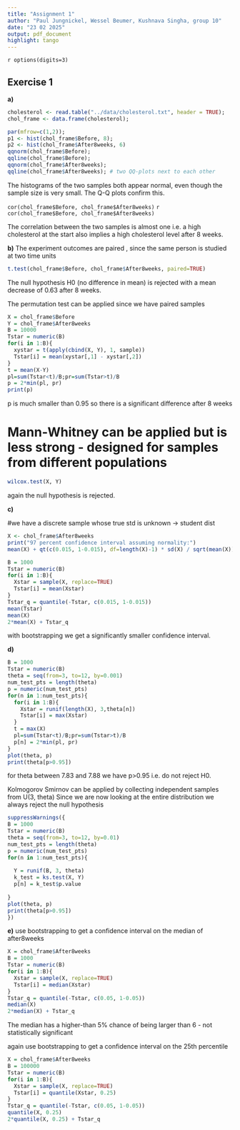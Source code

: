 ```yaml
---
title: "Assignment 1"
author: "Paul Jungnickel, Wessel Beumer, Kushnava Singha, group 10"
date: "23 02 2025"
output: pdf_document
highlight: tango
---
```

`r options(digits=3)`

## Exercise 1
**a)** 
```r

cholesterol <- read.table("../data/cholesterol.txt", header = TRUE);
chol_frame <- data.frame(cholesterol);

```


```r

par(mfrow=c(1,2)); 
p1 <- hist(chol_frame$Before, 8);
p2 <- hist(chol_frame$After8weeks, 6)
qqnorm(chol_frame$Before);
qqline(chol_frame$Before);
qqnorm(chol_frame$After8weeks);
qqline(chol_frame$After8weeks); # two QQ-plots next to each other
```

The histograms of the two samples both appear normal, even though the sample size is very small. The Q-Q plots confirm this.




`cor(chol_frame$Before, chol_frame$After8weeks)` `r cor(chol_frame$Before, chol_frame$After8weeks)`

The correlation between the two samples is almost one i.e. a high cholesterol at the start also implies a high cholesterol level after 8 weeks.



**b)** 
The experiment outcomes are paired , since the same person is studied at two time units


```r


t.test(chol_frame$Before, chol_frame$After8weeks, paired=TRUE)

```


The null hypothesis H0 (no difference in mean) is rejected with a mean decrease of 0.63 after 8 weeks.


The permutation test can be applied since we have paired samples


```r

X = chol_frame$Before
Y = chol_frame$After8weeks
B = 10000
Tstar = numeric(B)
for(i in 1:B){
  xystar = t(apply(cbind(X, Y), 1, sample))
  Tstar[i] = mean(xystar[,1] - xystar[,2])
}
t = mean(X-Y)
pl=sum(Tstar<t)/B;pr=sum(Tstar>t)/B
p = 2*min(pl, pr)
print(p)

```


p is much smaller than 0.95 so there is a significant difference after 8 weeks


# Mann-Whitney can be applied but is less strong - designed for samples from different populations

```r

wilcox.test(X, Y)

```
again the null hypothesis is rejected.


**c)** 

#we have a discrete sample whose true std is unknown -> student dist


```r
X <- chol_frame$After8weeks
print("97 percent confidence interval assuming normality:")
mean(X) + qt(c(0.015, 1-0.015), df=length(X)-1) * sd(X) / sqrt(mean(X))

B = 1000
Tstar = numeric(B)
for(i in 1:B){
  Xstar = sample(X, replace=TRUE)
  Tstar[i] = mean(Xstar)
}
Tstar_q = quantile(-Tstar, c(0.015, 1-0.015))
mean(Tstar)
mean(X)
2*mean(X) + Tstar_q

```
with bootstrapping we get a significantly smaller confidence interval.



**d)** 


```r
B = 1000
Tstar = numeric(B)
theta = seq(from=3, to=12, by=0.001)
num_test_pts = length(theta)
p = numeric(num_test_pts)
for(n in 1:num_test_pts){
  for(i in 1:B){
    Xstar = runif(length(X), 3,theta[n])
    Tstar[i] = max(Xstar)
  }
  t = max(X)
  pl=sum(Tstar<t)/B;pr=sum(Tstar>t)/B
  p[n] = 2*min(pl, pr)
}
plot(theta, p)
print(theta[p>0.95])

```
for theta between 7.83 and 7.88 we have p>0.95 i.e. do not reject H0. 


Kolmogorov Smirnov can be applied by collecting independent samples from U(3, theta)
Since we are now looking at the entire distribution we always reject the null hypothesis

```r
suppressWarnings({
B = 1000
Tstar = numeric(B)
theta = seq(from=3, to=12, by=0.01)
num_test_pts = length(theta)
p = numeric(num_test_pts)
for(n in 1:num_test_pts){
  
  Y = runif(B, 3, theta)
  k_test = ks.test(X, Y)
  p[n] = k_test$p.value
  
}
plot(theta, p)
print(theta[p>0.95])
})
```



**e)** 
use bootstrapping to get a confidence interval on the median of after8weeks

```r
X = chol_frame$After8weeks
B = 1000
Tstar = numeric(B)
for(i in 1:B){
  Xstar = sample(X, replace=TRUE)
  Tstar[i] = median(Xstar)
}
Tstar_q = quantile(-Tstar, c(0.05, 1-0.05))
median(X)
2*median(X) + Tstar_q

```


The median has a higher-than 5% chance of being larger than 6 - not statistically significant

again use bootstrapping to get a confidence interval on the 25th percentile

```r

X = chol_frame$After8weeks
B = 100000
Tstar = numeric(B)
for(i in 1:B){
  Xstar = sample(X, replace=TRUE)
  Tstar[i] = quantile(Xstar, 0.25)
}
Tstar_q = quantile(-Tstar, c(0.05, 1-0.05))
quantile(X, 0.25)
2*quantile(X, 0.25) + Tstar_q
```
















